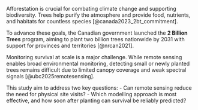 
Afforestation is crucial for combating climate change and supporting biodiversity. Trees help purify the atmosphere and provide food, nutrients, and habitats for countless species [@canada2023_2bt_commitment].

To advance these goals, the Canadian government launched the **2 Billion Trees** program, aiming to plant two billion trees nationwide by 2031 with support for provinces and territories [@nrcan2021].

Monitoring survival at scale is a major challenge. While remote sensing enables broad environmental monitoring, detecting small or newly planted trees remains difficult due to limited canopy coverage and weak spectral signals [@ubc2025remotesensing].

This study aim to address two key questions:
- Can remote sensing reduce the need for physical site visits?
- Which modelling approach is most effective, and how soon after planting can survival be reliably predicted?
